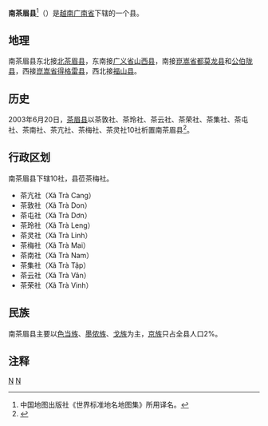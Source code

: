 {{Infobox Settlement
|name                   = 南茶眉县
|settlement_type        = 县
|official_name          = 
|other_name             = 
|native_name            = {{lang|vi|Huyện Nam Trà My}}
|nickname               = 
|motto                  = 
|image_skyline          = 
|imagesize              = 
|image_caption          = 
|image_flag             = 
|flag_size              = 
|image_seal             = 
|seal_size              = 
|image_shield           = 
|shield_size            = 
|image_blank_emblem     = 
|blank_emblem_size      = 
|image_map              = {{Infobox mapframe|frame-width=250|zoom=10}}
|mapsize                = 
|map_caption            = 
|image_map1             = Administration map of Nam Tra My District, Quangnam Province.jpg
|mapsize1               = 
|map_caption1           = 南茶眉县地图
|pushpin_map            = Vietnam
|pushpin_label_position = bottom
|pushpin_map_caption    = 南茶眉县在越南的位置
|pushpin_map1           = 
|pushpin_label_position1= 
|pushpin_map_caption1   = 
|subdivision_type       = 国家
|subdivision_name       = {{flag|Vietnam}}
|subdivision_type1      = [[越南行政区划|省]]
|subdivision_name1      = [[广南省|广南省]]
|subdivision_type2      = 行政区划
|subdivision_name2      = 10社
|subdivision_type3      = 
|subdivision_name3      = 
|seat_type              = 县莅
|seat                   = {{link-vi|茶梅社|Trà Mai}}
|government_type        = 
|leader_title           = 
|leader_name            = 
|leader_title1          = 
|leader_name1           = 
|established_title      = 
|established_date       = 
|area_magnitude         = 
|unit_pref              = 
|area_footnotes         = 
|area_total_km2         = 825.46
|area_land_km2          = 
|area_water_km2         = 
|area_water_percent     = 
|area_urban_km2         = 
|area_metro_km2         = 
|population_as_of       = 2018年
|population_footnotes   = 
|population_note        = 
|population_total       = 27297
|population_density_km2 = auto
|population_metro             = 
|population_density_metro_km2 = 
|population_urban             = 
|population_density_urban_km2 = 
|timezone               = [[越南标准时间|越南标准时间]]
|utc_offset             = +7
|elevation_footnotes    = 
|elevation_m            = 
|coor_type              = 
|coordinates            = 
|postal_code_type       = 
|postal_code            = 
|area_code              = 
|website                = [http://namtramy.quangnam.gov.vn 南茶眉县电子信息门户网站]
|footnotes              = 
}}
'''南茶眉县'''<ref>中国地图出版社《世界标准地名地图集》所用译名。</ref>（{{vie|v=Huyện Nam Trà My}}）是[[越南|越南]][[广南省|广南省]]下辖的一个县。

==地理==
南茶眉县东北接[[北茶眉县|北茶眉县]]，东南接[[广义省|广义省]][[山西县|山西县]]，南接[[崑嵩省|崑嵩省]][[都莫龙县|都莫龙县]]和[[公伯陇县|公伯陇县]]，西接[[崑嵩省|崑嵩省]][[得格雷县|得格雷县]]，西北接[[福山县_(越南)|福山县]]。

==历史==
2003年6月20日，[[茶眉县|茶眉县]]以茶敦社、茶玲社、茶云社、茶荣社、茶集社、茶屯社、茶南社、茶亢社、茶梅社、茶灵社10社析置南茶眉县<ref>{{Cite web |url=https://thuvienphapluat.vn/van-ban/Bat-dong-san/Nghi-dinh-72-2003-ND-CP-chia-tach-huyen-Hien-thanh-cac-huyen-Dong-Giang-Tay-Giang-huyen-Tra-My-thanh-huyen-Bac-Tra-My-Nam-Tra-My-Tinh-Quang-Nam-6543.aspx |title=Nghị định 72/2003/NĐ-CP về việc chia tách huyện Hiên thành các huyện Đông Giang và Tây Giang, huyện Trà My thành các huyện Bắc Trà My và Nam Trà My, Tỉnh Quảng Nam |accessdate=2020-05-01 |archive-date=2020-04-01 |archive-url=https://web.archive.org/web/20200401172812/https://thuvienphapluat.vn/van-ban/Bat-dong-san/Nghi-dinh-72-2003-ND-CP-chia-tach-huyen-Hien-thanh-cac-huyen-Dong-Giang-Tay-Giang-huyen-Tra-My-thanh-huyen-Bac-Tra-My-Nam-Tra-My-Tinh-Quang-Nam-6543.aspx |dead-url=no }}</ref>。

==行政区划==
南茶眉县下辖10社，县莅茶梅社。
*茶亢社（Xã Trà Cang）
*茶敦社（Xã Trà Don）
*茶屯社（Xã Trà Dơn）
*茶玲社（Xã Trà Leng）
*茶灵社（Xã Trà Linh）
*茶梅社（Xã Trà Mai）
*茶南社（Xã Trà Nam）
*茶集社（Xã Trà Tập）
*茶云社（Xã Trà Vân）
*茶荣社（Xã Trà Vinh）

==民族==
南茶眉县主要以[[色当族|色当族]]、[[墨侬族|墨侬族]]、[[戈族|戈族]]为主，[[京族|京族]]只占全县人口2%。

==注释==
{{reflist}}

{{广南省行政区划}}
{{越南南中部之县市镇区域划分}}

[[Category:越南县份|N]]
[[Category:广南省|N]]